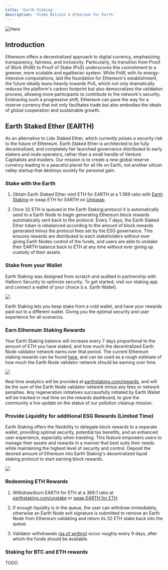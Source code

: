 ```yaml
---
title: 'Earth Staking'
description: 'Stake Bitcoin & Ethereum for Earth'
---
```


<img
  src="/images/staking.jpg"
  alt="Hero"
/>

## Introduction

Ethereum offers a decentralized approach to digital currency, emphasizing transparency, fairness, and inclusivity. Particularly, its transition from Proof of Work (PoW) to Proof of Stake (PoS) underscores this commitment to a greener, more scalable and egalitarian system. While PoW, with its energy-intensive computations, laid the foundation for Ethereum's establishment, the future ideally leans heavily towards PoS, which not only dramatically reduces the platform's carbon footprint but also democratizes the validation process, allowing more participants to contribute to the network's security. Embracing such a progressive shift, Ethereum can pave the way for a reserve currency that not only facilitates trade but also embodies the ideals of global cooperation and sustainable growth.

## Earth Staked Ether (EARTH)

As an alternative to Lido Staked Ether, which currently poises a security risk to the future of Ethereum. Earth Staked Ether is architected to be fully decentralized, and completely fair launched governance distributed to early stakers and node operators, rather than a small handle of Venture Capitalists and insiders.
Our mission is to create a new global reserve currency leading to a peaceful planet for all life on Earth, not another silicon valley startup that destroys society for personal gain.

### Stake with the Earth

1. Obtain Earth Staked Ether mint ETH for EARTH at a 1:369 ratio with [Earth Staking](https://app.earthstaking.com/stake) or swap ETH for EARTH on [Uniswap](https://uniswap.com).

2. Once 32 ETH is queued in the Earth Staking protocol it is automatically send to a Earth Node to begin generating Ethereum block rewards automatically sent back to the protocol. Every 7 days, the Earth Staked Ether token is rebalanced according to the amount of block rewards generated minus the protocol fees set by the ESG governance. 
This ensures rewards are distributed to each stakeholders without ever giving Earth Nodes control of the funds, and users are able to unstake their EARTH balance back to ETH at any time without ever giving up custody of their assets.

### Stake from your Wallet

Earth Staking was designed from scratch and audited in partnership with Halborn Security to optimize security. To get started, visit our staking app and connect a wallet of your choice (i.e. Earth Wallet).

[<img src="/images/connect.png" max-height="200px"/>](https://app.earthstaking.com)

Earth Staking lets you keep stake from a cold wallet, and have your rewards paid out to a different wallet. Giving you the optimal security and user experience for all scenarios.

### Earn Ethereum Staking Rewards

Your Earth Staking balance will increase every 7 days proportional to the amount of ETH you have staked, and how much the decentralized Earth Node validator network earns over that period.
The current Ethereum staking rewards can be found [here](https://ethereum.com/en/staking/), and can be used as a rough estimate of how much the Earth Node validator network should be earning over time.

[<img src="/images/eETH.png" max-height="200px"/>](https://app.earthstaking.com)

Real time analytics will be provided at [earthstaking.com/rewards](https://app.earthstaking.com/rewards), and will be the sum of the Earth Node validator network minus any fees or network penalties. Any regeneration initiatives
successfully initiated by Earth Wallet will be tracked in real time on the rewards dashboard, to give the community a live update on the status of our pollution cleanup mission. 

### Provide Liquidity for additional ESG Rewards (Limited Time)

Earth Staking offers the flexibility to delegate block rewards to a separate wallet, providing optimal security, potential tax benefits, and an enhanced user experience, especially when traveling. 
This feature empowers users to manage their assets and rewards in a manner that best suits their needs while maintaining the highest level of security and control. Deposit the desired amount of Ethereum into Earth Staking's decentralized liquid staking protocol to start earning block rewards. 

[<img src="/images/rewards.png" max-height="200px"/>](https://app.earthstaking.com/rewards)

### Redeeming ETH Rewards

1. Withdraw/burn EARTH for ETH at a 369:1 ratio at [earthstaking.com/unstake](https://earthstaking.com/unstake) or [swap EARTH for ETH](https://uniswap.com).

2. If enough liquidity is in the queue, the user can withdraw immediately, otherwise an Earth Node exit signature is submitted to remove an Earth Node from Ethereum validating and return its 32 ETH stake back into the queue.

3. Validator withdrawals [(as of writing)](https://launchpad.ethereum.com/withdrawals) occur roughly every 9 days, after which the funds should be available.

### Staking for BTC and ETH rewards

TODO